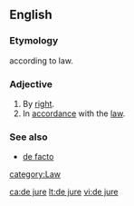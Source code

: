 ==English==
===Etymology===
{{L.}} according to law.

===Adjective===
{{en-adj|-}}
# By [[right]].
# In [[accordance]] with the [[law]].

===See also===
* [[de facto]]

[[category:Law]]

[[ca:de jure]]
[[lt:de jure]]
[[vi:de jure]]